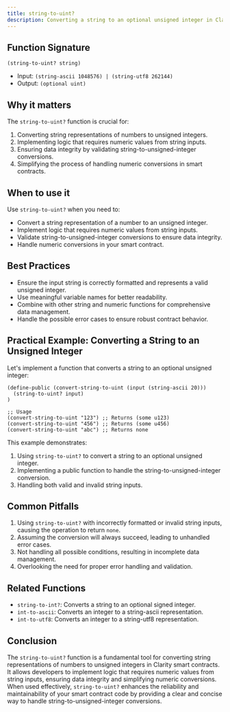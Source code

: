 ```yaml
---
title: string-to-uint?
description: Converting a string to an optional unsigned integer in Clarity smart contracts.
---
```


## Function Signature

```clarity
(string-to-uint? string)
```

- Input: `(string-ascii 1048576) | (string-utf8 262144)`
- Output: `(optional uint)`

## Why it matters

The `string-to-uint?` function is crucial for:

1. Converting string representations of numbers to unsigned integers.
2. Implementing logic that requires numeric values from string inputs.
3. Ensuring data integrity by validating string-to-unsigned-integer conversions.
4. Simplifying the process of handling numeric conversions in smart contracts.

## When to use it

Use `string-to-uint?` when you need to:

- Convert a string representation of a number to an unsigned integer.
- Implement logic that requires numeric values from string inputs.
- Validate string-to-unsigned-integer conversions to ensure data integrity.
- Handle numeric conversions in your smart contract.

## Best Practices

- Ensure the input string is correctly formatted and represents a valid unsigned integer.
- Use meaningful variable names for better readability.
- Combine with other string and numeric functions for comprehensive data management.
- Handle the possible error cases to ensure robust contract behavior.

## Practical Example: Converting a String to an Unsigned Integer

Let's implement a function that converts a string to an optional unsigned integer:

```clarity
(define-public (convert-string-to-uint (input (string-ascii 20)))
  (string-to-uint? input)
)

;; Usage
(convert-string-to-uint "123") ;; Returns (some u123)
(convert-string-to-uint "456") ;; Returns (some u456)
(convert-string-to-uint "abc") ;; Returns none
```

This example demonstrates:
1. Using `string-to-uint?` to convert a string to an optional unsigned integer.
2. Implementing a public function to handle the string-to-unsigned-integer conversion.
3. Handling both valid and invalid string inputs.

## Common Pitfalls

1. Using `string-to-uint?` with incorrectly formatted or invalid string inputs, causing the operation to return `none`.
2. Assuming the conversion will always succeed, leading to unhandled error cases.
3. Not handling all possible conditions, resulting in incomplete data management.
4. Overlooking the need for proper error handling and validation.

## Related Functions

- `string-to-int?`: Converts a string to an optional signed integer.
- `int-to-ascii`: Converts an integer to a string-ascii representation.
- `int-to-utf8`: Converts an integer to a string-utf8 representation.

## Conclusion

The `string-to-uint?` function is a fundamental tool for converting string representations of numbers to unsigned integers in Clarity smart contracts. It allows developers to implement logic that requires numeric values from string inputs, ensuring data integrity and simplifying numeric conversions. When used effectively, `string-to-uint?` enhances the reliability and maintainability of your smart contract code by providing a clear and concise way to handle string-to-unsigned-integer conversions.
